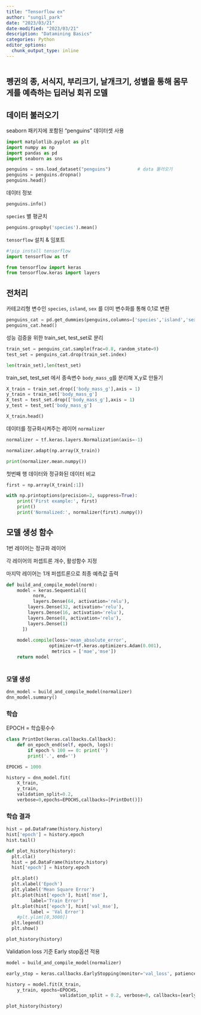 ```yaml
---
title: "Tensorflow ex"
author: "sungil_park"
date: "2023/03/21"
date-modified: "2023/03/21"
description: "Datamining Basics"
categories: Python
editor_options: 
  chunk_output_type: inline
---
```


```r
```

## 펭귄의 종, 서식지, 부리크기, 날개크기, 성별을 통해 몸무게를 예측하는 딥러닝 회귀 모델

## 데이터 불러오기

seaborn 패키지에 포함된 "penguins" 데이터셋 사용

```python
import matplotlib.pyplot as plt
import numpy as np
import pandas as pd
import seaborn as sns

penguins = sns.load_dataset("penguins")          # data 불러오기
penguins = penguins.dropna()     
penguins.head()
```

데이터 정보

```python
penguins.info()
```

`species` 별 평균치

```python
penguins.groupby('species').mean()
```

`tensorflow` 설치 & 임포트

```python
#!pip install tensorflow
import tensorflow as tf

from tensorflow import keras
from tensorflow.keras import layers
```

## 전처리

카테고리형 변수인 `species`, `island`, `sex` 를 더미 변수화를 통해 0,1로 변환

```python
penguins_cat = pd.get_dummies(penguins,columns=['species','island','sex'])
penguins_cat.head()
```

성능 검증을 위한 train_set, test_set로 분리

```python
train_set = penguins_cat.sample(frac=0.8, random_state=9)
test_set = penguins_cat.drop(train_set.index)

len(train_set),len(test_set)
```
train_set, test_set 에서 종속변수 `body_mass_g`를 분리해 X,y로 만들기
```python
X_train = train_set.drop(['body_mass_g'],axis = 1)
y_train = train_set['body_mass_g']
X_test = test_set.drop(['body_mass_g'],axis = 1)
y_test = test_set['body_mass_g']
```

```python
X_train.head()
```
데이터를 정규화시켜주는 레이어 `normalizer` 
```python
normalizer = tf.keras.layers.Normalization(axis=-1)

normalizer.adapt(np.array(X_train))

print(normalizer.mean.numpy())

```
첫번째 행 데이터와 정규화된 데이터 비교
```python
first = np.array(X_train[:1])

with np.printoptions(precision=2, suppress=True):
    print('First example:', first)
    print()
    print('Normalized:', normalizer(first).numpy())

```
## 모델 생성 함수
1번 레이어는 정규화 레이어

각 레이어의 퍼셉트론 개수, 활성함수 지정

마지막 레이어는 1개 퍼셉트론으로 최종 예측값 출력
```python
def build_and_compile_model(norm):
    model = keras.Sequential([
          norm,
          layers.Dense(64, activation='relu'),
        layers.Dense(32, activation='relu'),
        layers.Dense(16, activation='relu'),
        layers.Dense(8, activation='relu'),
        layers.Dense(1)
      ])
    
    model.compile(loss='mean_absolute_error',
                optimizer=tf.keras.optimizers.Adam(0.001),
                 metrics = ['mae','mse'])
    return model
  

```

### 모델 생성
```python
dnn_model = build_and_compile_model(normalizer)
dnn_model.summary()
```
### 학습
EPOCH = 학습횟수수
```python
class PrintDot(keras.callbacks.Callback):
    def on_epoch_end(self, epoch, logs):
        if epoch % 100 == 0: print('')
        print('.', end='')

EPOCHS = 1000

history = dnn_model.fit(
    X_train,
    y_train,
    validation_split=0.2,
    verbose=0,epochs=EPOCHS,callbacks=[PrintDot()])
```

### 학습 결과
```python
hist = pd.DataFrame(history.history)
hist['epoch'] = history.epoch
hist.tail()
```

```python
def plot_history(history):
  plt.cla()
  hist = pd.DataFrame(history.history)
  hist['epoch'] = history.epoch

  plt.plot()
  plt.xlabel('Epoch')
  plt.ylabel('Mean Square Error')
  plt.plot(hist['epoch'], hist['mse'],
         label='Train Error')
  plt.plot(hist['epoch'], hist['val_mse'],
         label = 'Val Error')
    #plt.ylim([0,3000])
  plt.legend()
  plt.show()
```

```python
plot_history(history)
```

Validation loss 기준 Early stop옵션 적용 
```python
model = build_and_compile_model(normalizer)

early_stop = keras.callbacks.EarlyStopping(monitor='val_loss', patience=10)

history = model.fit(X_train,
    y_train, epochs=EPOCHS,
                    validation_split = 0.2, verbose=0, callbacks=[early_stop, PrintDot()])

plot_history(history)
```









